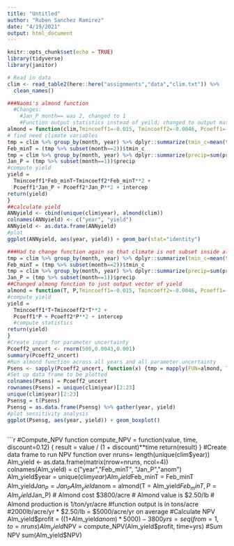 ```yaml
---
title: "Untitled"
author: "Ruben Sanchez Ramirez"
date: "4/19/2021"
output: html_document
---
```


```r
knitr::opts_chunk$set(echo = TRUE)
library(tidyverse)
library(janitor)

# Read in data 
clim <- read_table2(here::here("assignments","data","clim.txt")) %>% 
  clean_names()
```

```r
###Naomi's almond function
  #Changes: 
    #Jan_P month== was 2, changed to 1
    #Function output statistics instead of yeild; changed to output matrix of yield
almond = function(clim,Tmincoeff1=-0.015, Tmincoeff2=-0.0046, Pcoeff1=-0.07, Pcoeff2=0.0043, intercep=0.28) {
# find need climate variables
tmp = clim %>% group_by(month, year) %>% dplyr::summarize(tmin_c=mean(tmin_c))
Feb_minT = (tmp %>% subset(month==2))$tmin_c 
tmp = clim %>% group_by(month, year) %>% dplyr::summarize(precip=sum(precip))
Jan_P = (tmp %>% subset(month==1))$precip
#compute yield
yield =
  Tmincoeff1*Feb_minT+Tmincoeff2*Feb_minT**2 +
  Pcoeff1*Jan_P + Pcoeff2*Jan_P**2 + intercep
return(yield)
}
##calculate yield
ANNyield <- cbind(unique(clim$year), almond(clim))
colnames(ANNyield) <- c("year", "yield")
ANNyield <- as.data.frame(ANNyield)
#plot
ggplot(ANNyield, aes(year, yield)) + geom_bar(stat="identity")
```



```r
###Had to change function again so that climate is not subset inside almond function
tmp = clim %>% group_by(month, year) %>% dplyr::summarize(tmin_c=mean(tmin_c))
Feb_minT = (tmp %>% subset(month==2))$tmin_c 
tmp = clim %>% group_by(month, year) %>% dplyr::summarize(precip=sum(precip))
Jan_P = (tmp %>% subset(month==1))$precip
##Changed almong function to just output vector of yield
almond = function(T, P,Tmincoeff1=-0.015, Tmincoeff2=-0.0046, Pcoeff1=-0.07, Pcoeff2=0.0043, intercep=0.28) {
#compute yield
yield =
  Tmincoeff1*T+Tmincoeff2*T**2 +
  Pcoeff1*P + Pcoeff2*P**2 + intercep
  #compute statistics
return(yield)
}
#Create input for parameter uncertainty
Pcoeff2_uncert <- rnorm(500,0.0043,0.001)
summary(Pcoeff2_uncert)
#Run almond function across all years and all parameter uncertainty
Psens <- sapply(Pcoeff2_uncert, function(x) {tmp = mapply(FUN=almond, T=Feb_minT, P=Jan_P, Pcoeff2= x); return(tmp)})
#Set up data frame to be plotted
colnames(Psens) = Pcoeff2_uncert
rownames(Psens) = unique(clim$year)[2:23]
unique(clim$year)[2:23]
Psensg = t(Psens) 
Psensg = as.data.frame(Psensg) %>% gather(year, yield)
#plot sensitivity analysis
ggplot(Psensg, aes(year, yield)) + geom_boxplot()
 
```



```r
#Compute_NPV function
compute_NPV = function(value, time, discount=0.12) {
	result = value / (1 + discount)**time
	return(result)
}
#Create data frame to run NPV function over
nruns= length(unique(clim$year))
Alm_yield <- as.data.frame(matrix(nrow=nruns, ncol=4))
colnames(Alm_yield) = c("year","Feb_minT", "Jan_P","anom") 
Alm_yield$year = unique(clim$year) 
Alm_yield$Feb_minT = Feb_minT
Alm_yield$Jan_P = Jan_P
Alm_yield$anom = almond(T = Alm_yield$Feb_minT, P = Alm_yield$Jan_P)
# Almond cost $3800/acre
# Almond value is $2.50/lb
# Almond production is 1/ton/yr/acre
#function output is in tons/acre
	#2000lb/acre/yr * $2.50/lb = $5000/acre/yr on average
#Calculate NPV
Alm_yield$profit = ((1+Alm_yield$anom) * 5000) - 3800
yrs = seq(from=1, to=nruns)
Alm_yield$NPV =  compute_NPV(Alm_yield$profit, time=yrs)
#Sum NPV
sum(Alm_yield$NPV)
